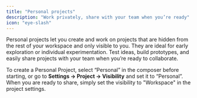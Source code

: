 ```yaml
---
title: "Personal projects"
description: "Work privately, share with your team when you’re ready"
icon: "eye-slash"
---
```


Personal projects let you create and work on projects that are hidden from the rest of your workspace and only visible to you.
They are ideal for early exploration or individual experimentation. Test ideas, build prototypes, and easily share projects with your team when you’re ready to collaborate. 

To create a Personal Project, select “Personal” in the composer before starting, or go to **Settings → Project → Visibility** and set it to “Personal”. 
When you are ready to share, simply set the visibility to "Workspace" in the project settings.
